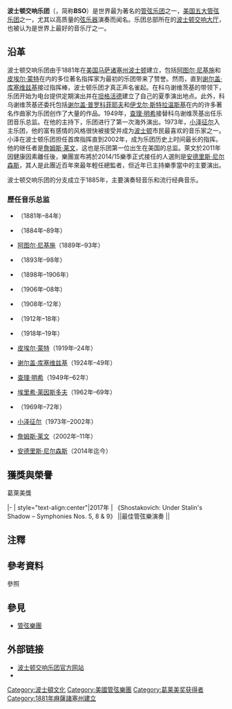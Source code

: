 {{NoteTA
|G1=Music
}}
{{Infobox orchestra
| name                = 波士顿交响乐团
| type                = 
| native_name         = Boston Symphony Orchestra
| native_name_lang    = en
| short_name          = BSO
| image               = 
| caption             = 
| alt                 = 
| former_name         = 
| founded             = {{Start date and age|1881}}
| disbanded           = 
| later_name          = 
| location            = {{US}}[[波士顿|波士顿]]
| concert_hall        = [[波士顿交响大厅|波士顿交响大厅]] <br> [[坦格活德|坦格活德]]
| principal_conductor = 
| music_director      = [[安德里斯·尼尔森斯|安德里斯·尼尔森斯]]
| website             = {{URL|www.bso.org}}
}}
'''波士顿交响乐团'''（{{lang-en|'''Boston Symphony Orchestra'''}}，简称'''BSO'''）是世界最为著名的[[管弦乐团|管弦乐团]]之一{{efn|2008年12月，英國《[[留聲機_(雜誌)|留聲機]]》雜誌邀集11位音樂評論人進行票選，劃定了全球「廿強」的管弦樂團，此樂團名列其中<ref>{{Cite web|title=The World's Greatest Orchestras|url=https://www.gramophone.co.uk/features/article/the-world-s-greatest-orchestras|accessdate=2020-12-24|author=|date=2010-03-23|format=|publisher=|language=|archiveurl=https://web.archive.org/web/20201112002432/https://www.gramophone.co.uk/features/article/the-world-s-greatest-orchestras|archivedate=2020-11-12}}</ref>。}}，[[美国五大管弦乐团|美国五大管弦乐团]]之一，尤其以高质量的[[弦乐器|弦乐器]]演奏而闻名。乐团总部所在的[[波士顿交响大厅|波士顿交响大厅]]，也被认为是世界上最好的音乐厅之一。

== 沿革 ==
波士顿交响乐团由{{le|亨利·李·希金森|Henry Lee Higginson}}于1881年在[[美国|美国]][[马萨诸塞州|马萨诸塞州]][[波士顿|波士顿]]建立，包括[[阿图尔·尼基施|阿图尔·尼基施]]和[[皮埃尔·蒙特|皮埃尔·蒙特]]在内的多位著名指挥家为最初的乐团带来了赞誉。然而，直到[[谢尔盖·库塞维兹基|谢尔盖·库塞维兹基]]接过指挥棒，波士顿乐团才真正声名雀起。在科乌谢维茨基的带领下，乐团开始为电台提供定期演出并在[[坦格活德|坦格活德]]建立了自己的夏季演出地点。此外，科乌谢维茨基还委托包括[[谢尔盖·普罗科菲耶夫|谢尔盖·普罗科菲耶夫]]和[[伊戈尔·斯特拉温斯基|伊戈尔·斯特拉温斯基]]在内的许多著名作曲家为乐团创作了大量的作品。1949年，[[查理·明希|查理·明希]]接替科乌谢维茨基出任乐团音乐总监。在他的主持下，乐团进行了第一次海外演出。1973年，[[小泽征尔|小泽征尔]]入主乐团，他的富有感情的风格很快被接受并成为[[波士顿|波士顿]]市民最喜欢的音乐家之一。小泽在波士顿乐团担任首席指挥直到2002年，成为乐团历史上时间最长的指挥。他的继任者是[[詹姆斯·莱文|詹姆斯·莱文]]，这也是乐团第一位出生在美国的总监。萊文於2011年因健康因素離任後，樂團宣布將於2014/15樂季正式接任的人選則是[[安德里斯·尼尔森斯|安德里斯·尼尔森斯]]，其人是此團近百年來最年輕任總監者，但近年已主持樂季當中的主要演出。

波士顿交响乐团的分支{{le|波士顿通俗乐团|Boston Pops Orchestra}}成立于1885年，主要演奏轻音乐和流行经典音乐。

=== 歷任音乐总监 ===
{{div col|2}}
*{{border|[[File:Flag_of_the_United_Kingdom.svg|25px]]}}{{link-en|乔治·亨舍尔|George Henschel}}（1881年–84年）
*{{border|[[File:Flag_of_Austria.svg|25px]]}}{{link-en|威廉·格里克|Wilhelm Gericke}}（1884年–89年）
*{{border|[[File:Flag_of_Hungary.svg|25px]]}}[[阿图尔·尼基施|阿图尔·尼基施]]（1889年–93年）
*{{border|[[File:Flag_of_Austria.svg|25px]]}}{{link-en|埃米尔·保尔|Emil Paur}}（1893年–98年）
*{{border|[[File:Flag_of_Austria.svg|25px]]}}{{link-en|威廉·格里克|Wilhelm Gericke}}（1898年–1906年）
*{{border|[[File:Flag_of_Germany.svg|25px]]}}{{link-en|卡尔·穆克|Karl Muck}}（1906年–08年）
*{{border|[[File:Flag_of_Germany.svg|25px]]}}{{link-en|马克思·菲德勒|Max Fiedler}}（1908年–12年）
*{{border|[[File:Flag_of_Germany.svg|25px]]}}{{link-en|卡尔·穆克|Karl Muck}}（1912年–18年）
*{{border|[[File:Flag_of_France.svg|25px]]}}{{link-en|亨利·拉博|Henri Rabaud}}（1918年–19年）
*{{border|[[File:Flag_of_France.svg|25px]]}}[[皮埃尔·蒙特|皮埃尔·蒙特]]（1919年–24年）
*{{border|[[File:Flag_of_Russia.svg|25px]]}}[[谢尔盖·库塞维兹基|谢尔盖·库塞维兹基]]（1924年–49年）
*{{border|[[File:Flag_of_France.svg|25px]]}}[[查理·明希|查理·明希]]（1949年–62年）
*{{border|[[File:Flag_of_Austria.svg|25px]]}}[[埃里希·莱因斯多夫|埃里希·莱因斯多夫]]（1962年–69年）
*{{border|[[File:Flag_of_Germany.svg|25px]]}}{{link-en|威廉·施泰因贝格|William Steinberg}}（1969年–72年）
*{{border|[[File:Flag_of_Japan.svg|25px]]}}[[小泽征尔|小泽征尔]]（1973年–2002年）
*{{border|[[File:Flag_of_the_United_States.svg|25px]]}}[[詹姆斯·莱文|詹姆斯·莱文]]（2002年–11年）
*{{border|[[File:Flag_of_Latvia.svg|25px]]}}[[安德里斯·尼尔森斯|安德里斯·尼尔森斯]]（2014年迄今）
{{div col end}}

== 獲獎與榮譽 ==
;葛萊美獎
{{awards table}}
|-
| style="text-align:center"|2017年
| 《Shostakovich: Under Stalin's Shadow – Symphonies Nos. 5, 8 & 9》 ||最佳管弦樂演奏 || {{won}}
{{end}}
{{Incomplete list/auto}}

== 注釋 ==
{{notelist}}

== 參考資料 ==
;參照
{{reflist}}

== 參見 ==
{{portal|古典音樂}}
* [[管弦樂團|管弦樂團]]

== 外部链接 ==
* [http://www.bso.org/ 波士顿交响乐团官方网站] {{Wayback|url=http://www.bso.org/ |date=20130101160911 }}
* {{Discogs artist|395913}}

{{美国五大管弦乐团}}

{{Authority control}}

[[Category:波士頓文化|Category:波士頓文化]]
[[Category:美國管弦樂團|Category:美國管弦樂團]]
[[Category:葛莱美奖获得者|Category:葛莱美奖获得者]]
[[Category:1881年麻薩諸塞州建立|Category:1881年麻薩諸塞州建立]]